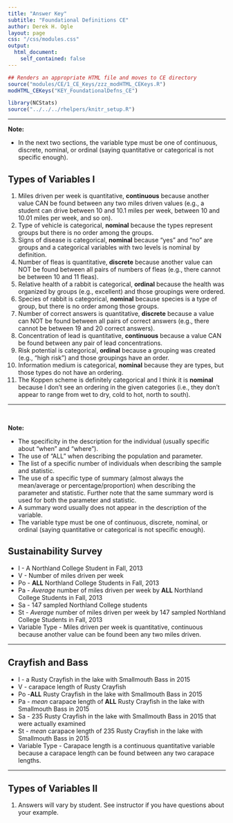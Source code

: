 ```yaml
---
title: "Answer Key"
subtitle: "Foundational Definitions CE"
author: Derek H. Ogle
layout: page
css: "/css/modules.css"
output:
  html_document:
    self_contained: false
---
```


```r
## Renders an appropriate HTML file and moves to CE directory
source("modules/CE/1_CE_Keys/zzz_modHTML_CEKeys.R")
modHTML_CEKeys("KEY_FoundationalDefns_CE")
```
```r
library(NCStats)
source("../../../rhelpers/knitr_setup.R")
```

----

<div class="alert alert-warning">
<strong>Note:</strong> 
<ul>
<li>In the next two sections, the variable type must be one of continuous, discrete, nominal, or ordinal (saying quantitative or categorical is not specific enough).</li>
</ul>
</div>

## Types of Variables I

1. Miles driven per week is quantitative, **continuous** because another value CAN be found between any two miles driven values (e.g., a student can drive between 10 and 10.1 miles per week, between 10 and 10.01 miles per week, and so on).
1. Type of vehicle is categorical, **nominal** because the types represent groups but there is no order among the groups.
1. Signs of disease is categorical, **nominal** because "yes" and "no" are groups and a categorical variables with two levels is nominal by definition.
1. Number of fleas is quantitative, **discrete** because another value can NOT be found between all pairs of numbers of fleas (e.g., there cannot be between 10 and 11 fleas).
1. Relative health of a rabbit is categorical, **ordinal** because the health was organized by groups (e.g., excellent) and those groupings were ordered.
1. Species of rabbit is categorical, **nominal** because species is a type of group, but there is no order among those groups.
1. Number of correct answers is quantitative, **discrete** because a value can NOT be found between all pairs of correct answers (e.g., there cannot be between 19 and 20 correct answers).
1. Concentration of lead is quantitative, **continuous** because a value CAN be found between any pair of lead concentrations.
1. Risk potential is categorical, **ordinal** because a grouping was created (e.g., "high risk") and those groupings have an order.
1. Information medium is categorical, **nominal** because they are types, but those types do not have an ordering.
1. The Koppen scheme is definitely categorical and I think it is **nominal** because I don't see an ordering in the given categories (i.e., they don't appear to range from wet to dry, cold to hot, north to south).

----

<br>

<div class="alert alert-warning">
<strong>Note:</strong> 
<ul>
<li>The specificity in the description for the individual (usually specific about "when" and "where").</li>
<li>The use of "ALL" when describing the population and parameter.</li>
<li>The list of a specific number of individuals when describing the sample and statistic.</li>
<li>The use of a specific type of summary (almost always the mean/average or percentage/proportion) when describing the parameter and statistic. Further note that the same summary word is used for both the parameter and statistic.</li>
<li>A summary word usually does not appear in the description of the variable.</li>
<li>The variable type must be one of continuous, discrete, nominal, or ordinal (saying quantitative or categorical is not specific enough).</li>
</ul>
</div>

## Sustainability Survey

* I - A Northland College Student in Fall, 2013
* V - Number of miles driven per week
* Po - **ALL** Northland College Students in Fall, 2013
* Pa - *Average* number of miles driven per week by **ALL** Northland College Students in Fall, 2013
* Sa - 147 sampled Northland College students
* St - *Average* number of miles driven per week by 147 sampled Northland College Students in Fall, 2013 
* Variable Type - Miles driven per week is quantitative, continuous because another value can be found been any two miles driven.

----

## Crayfish and Bass

* I - a Rusty Crayfish in the lake with Smallmouth Bass in 2015
* V - carapace length of Rusty Crayfish
* Po -**ALL** Rusty Crayfish in the lake with Smallmouth Bass in 2015
* Pa - *mean* carapace length of **ALL** Rusty Crayfish in the lake with Smallmouth Bass in 2015
* Sa - 235 Rusty Crayfish in the lake with Smallmouth Bass in 2015 that were actually examined
* St - *mean* carapace length of 235 Rusty Crayfish in the lake with Smallmouth Bass in 2015
* Variable Type - Carapace length is a continuous quantitative variable because a carapace length can be found between any two carapace lengths.

----

## Types of Variables II

1. Answers will vary by student. See instructor if you have questions about your example.
 
